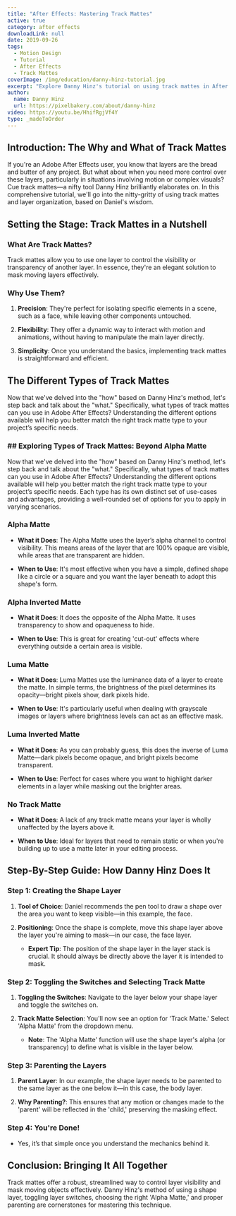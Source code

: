 ```yaml
---
title: "After Effects: Mastering Track Mattes"
active: true
category: after effects
downloadLink: null
date: 2019-09-26
tags:
  - Motion Design
  - Tutorial
  - After Effects
  - Track Mattes
coverImage: /img/education/danny-hinz-tutorial.jpg
excerpt: "Explore Danny Hinz's tutorial on using track mattes in After Effects. Learn to mask moving layers and organize them effectively."
author:
  name: Danny Hinz
  url: https://pixelbakery.com/about/danny-hinz
video: https://youtu.be/HhifRgjVf4Y
type: _madeToOrder
---
```

## Introduction: The Why and What of Track Mattes

If you're an Adobe After Effects user, you know that layers are the bread and butter of any project. But what about when you need more control over these layers, particularly in situations involving motion or complex visuals? Cue track mattes—a nifty tool Danny Hinz brilliantly elaborates on. In this comprehensive tutorial, we'll go into the nitty-gritty of using track mattes and layer organization, based on Daniel's wisdom.

## Setting the Stage: Track Mattes in a Nutshell

### What Are Track Mattes?

Track mattes allow you to use one layer to control the visibility or transparency of another layer. In essence, they're an elegant solution to mask moving layers effectively.

### Why Use Them?

1. **Precision**: They're perfect for isolating specific elements in a scene, such as a face, while leaving other components untouched.

2. **Flexibility**: They offer a dynamic way to interact with motion and animations, without having to manipulate the main layer directly.

3. **Simplicity**: Once you understand the basics, implementing track mattes is straightforward and efficient.

## The Different Types of Track Mattes

Now that we've delved into the "how" based on Danny Hinz's method, let's step back and talk about the "what." Specifically, what types of track mattes can you use in Adobe After Effects? Understanding the different options available will help you better match the right track matte type to your project’s specific needs.

### ## Exploring Types of Track Mattes: Beyond Alpha Matte

Now that we've delved into the "how" based on Danny Hinz's method, let's step back and talk about the "what." Specifically, what types of track mattes can you use in Adobe After Effects? Understanding the different options available will help you better match the right track matte type to your project’s specific needs. Each type has its own distinct set of use-cases and advantages, providing a well-rounded set of options for you to apply in varying scenarios.

### Alpha Matte

- **What it Does**: The Alpha Matte uses the layer’s alpha channel to control visibility. This means areas of the layer that are 100% opaque are visible, while areas that are transparent are hidden.
  
- **When to Use**: It's most effective when you have a simple, defined shape like a circle or a square and you want the layer beneath to adopt this shape's form.

### Alpha Inverted Matte

- **What it Does**: It does the opposite of the Alpha Matte. It uses transparency to show and opaqueness to hide.
  
- **When to Use**: This is great for creating 'cut-out' effects where everything outside a certain area is visible.

### Luma Matte

- **What it Does**: Luma Mattes use the luminance data of a layer to create the matte. In simple terms, the brightness of the pixel determines its opacity—bright pixels show, dark pixels hide.

- **When to Use**: It's particularly useful when dealing with grayscale images or layers where brightness levels can act as an effective mask.

### Luma Inverted Matte

- **What it Does**: As you can probably guess, this does the inverse of Luma Matte—dark pixels become opaque, and bright pixels become transparent.

- **When to Use**: Perfect for cases where you want to highlight darker elements in a layer while masking out the brighter areas.

### No Track Matte

- **What it Does**: A lack of any track matte means your layer is wholly unaffected by the layers above it.

- **When to Use**: Ideal for layers that need to remain static or when you're building up to use a matte later in your editing process.

## Step-By-Step Guide: How Danny Hinz Does It

### Step 1: Creating the Shape Layer

1. **Tool of Choice**: Daniel recommends the pen tool to draw a shape over the area you want to keep visible—in this example, the face.

2. **Positioning**: Once the shape is complete, move this shape layer above the layer you're aiming to mask—in our case, the face layer.

    - **Expert Tip**: The position of the shape layer in the layer stack is crucial. It should always be directly above the layer it is intended to mask.

### Step 2: Toggling the Switches and Selecting Track Matte

1. **Toggling the Switches**: Navigate to the layer below your shape layer and toggle the switches on. 

2. **Track Matte Selection**: You'll now see an option for 'Track Matte.' Select 'Alpha Matte' from the dropdown menu.

    - **Note**: The 'Alpha Matte' function will use the shape layer's alpha (or transparency) to define what is visible in the layer below.

### Step 3: Parenting the Layers

1. **Parent Layer**: In our example, the shape layer needs to be parented to the same layer as the one below it—in this case, the body layer.

2. **Why Parenting?**: This ensures that any motion or changes made to the 'parent' will be reflected in the 'child,' preserving the masking effect.

### Step 4: You're Done!

- Yes, it’s that simple once you understand the mechanics behind it. 

## Conclusion: Bringing It All Together

Track mattes offer a robust, streamlined way to control layer visibility and mask moving objects effectively. Danny Hinz's method of using a shape layer, toggling layer switches, choosing the right 'Alpha Matte,' and proper parenting are cornerstones for mastering this technique. 

